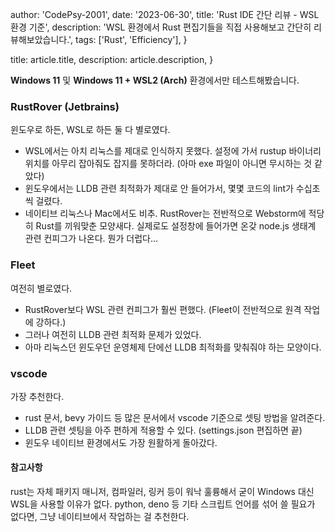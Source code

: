 
  author: 'CodePsy-2001',
  date: '2023-06-30',
  title: 'Rust IDE 간단 리뷰 - WSL 환경 기준',
  description: 'WSL 환경에서 Rust 편집기들을 직접 사용해보고 간단히 리뷰해보았습니다.',
  tags: ['Rust', 'Efficiency'],
}

  title: article.title,
  description: article.description,
}


**Windows 11** 및 **Windows 11 + WSL2 (Arch)** 환경에서만 테스트해봤습니다.

### RustRover (Jetbrains)
윈도우로 하든, WSL로 하든 둘 다 별로였다.
- WSL에서는 아치 리눅스를 제대로 인식하지 못했다. 설정에 가서 rustup 바이너리 위치를 아무리 잡아줘도 잡지를 못하더라. (아마 exe 파일이 아니면 무시하는 것 같았다)
- 윈도우에서는 LLDB 관련 최적화가 제대로 안 들어가서, 몇몇 코드의 lint가 수십초씩 걸렸다.
- 네이티브 리눅스나 Mac에서도 비추. RustRover는 전반적으로 Webstorm에 적당히 Rust를 끼워맞춘 모양새다. 실제로도 설정창에 들어가면 온갖 node.js 생태계 관련 컨피그가 나온다. 뭔가 더럽다...

### Fleet
여전히 별로였다.
- RustRover보다 WSL 관련 컨피그가 훨씬 편했다. (Fleet이 전반적으로 원격 작업에 강하다.)
- 그러나 여전히 LLDB 관련 최적화 문제가 있었다.
- 아마 리눅스던 윈도우던 운영체제 단에선 LLDB 최적화를 맞춰줘야 하는 모양이다.

### vscode
가장 추천한다.
- rust 문서, bevy 가이드 등 많은 문서에서 vscode 기준으로 셋팅 방법을 알려준다.
- LLDB 관련 셋팅을 아주 편하게 적용할 수 있다. (settings.json 편집하면 끝)
- 윈도우 네이티브 환경에서도 가장 원활하게 돌아갔다.

#### 참고사항
rust는 자체 패키지 매니저, 컴파일러, 링커 등이 워낙 훌륭해서 굳이 Windows 대신 WSL을 사용할 이유가 없다. python, deno 등 기타 스크립트 언어를 섞어 쓸 필요가 없다면, 그냥 네이티브에서 작업하는 걸 추천한다.
